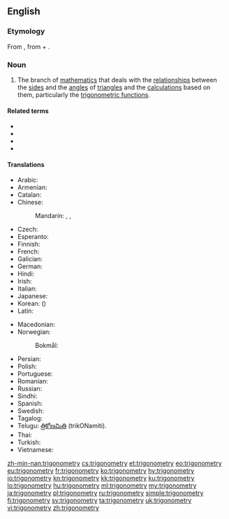==English==

===Etymology===
From {{etyl|NL.|en}} {{m|la|trigonometria}}, from {{etyl|grc|en}} {{m|grc|τρίγωνον||triangle}} + {{m|la|-metria||-metry}}.

===Noun===
{{wikipedia}}
{{en-noun|~|trigonometries}}

# {{lb|en|mathematics}} The branch of [[mathematics]] that deals with the [[relationship]]s between the [[side]]s and the [[angle]]s of [[triangle]]s and the [[calculation]]s based on them, particularly the [[trigonometric function]]s.

====Related terms====
* {{l|en|geometry}}
* {{l|en|trigon}}
* {{l|en|trigonometric}}
* {{l|en|trigonometrist}}

====Translations====
{{trans-top|branch of mathematics}}
* Arabic: {{t|ar|عِلْم اَلْمُثَلَثَات|m}}
* Armenian: {{t+|hy|եռանկյունաչափություն}}
* Catalan: {{t|ca|trigonometria|f}}
* Chinese:
*: Mandarin: {{t+|cmn|三角法|tr=sānjiǎofǎ|sc=Hani}}, {{t+|cmn|三角學|sc=Hani}}, {{t+|cmn|三角学|tr=sānjiǎoxué|sc=Hani}}
* Czech: {{t+|cs|trigonometrie|f}}
* Esperanto: {{t|eo|trigonometrio}}
* Finnish: {{t+|fi|trigonometria}}
* French: {{t+|fr|trigonométrie|f}}
* Galician: {{t|gl|trigonometría|f}}
* German: {{t+|de|Trigonometrie|f}}
* Hindi: {{t+|hi|त्रिकोणमिति|f|tr=trikoṇamiti|sc=Deva}}
* Irish: {{t|ga|triantánacht}}
* Italian: {{t+|it|trigonometria|f}}
* Japanese: {{t+|ja|三角法|tr=さんかくほう, sankakuhō|sc=Jpan}}
* Korean: {{t+|ko|삼각법|sc=Kore}} ({{t+|ko|三角法|sc=Kore}})
* Latin: {{t|la|trigonometria|f}}
{{trans-mid}}
* Macedonian: {{t|mk|тригонометрија|f|tr=trigonométrija}}
* Norwegian:
*: Bokmål: {{t+|nb|trigonometri|m}}
* Persian: {{t+|fa|مثلثات|tr=mosalasat}}
* Polish: {{t+|pl|trygonometria|f}}
* Portuguese: {{t+|pt|trigonometria|f}}
* Romanian: {{t+|ro|trigonometrie|f}}
* Russian: {{t+|ru|тригономе́трия|f}}
* Sindhi: {{t+|sd|ٽِڪُنڊپيمائِش|f|sc=sd-Arab}}
* Spanish: {{t+|es|trigonometría|f}}
* Swedish: {{t+|sv|trigonometri|c}}
* Tagalog: {{t|tl|tatsihaan}}
* Telugu: [[త్రికోణమితి]] (trikONamiti).
* Thai: {{t|th|ตรีโกณมิติ|tr=dtreegohnmídtì|sc=Thai}}
* Turkish: {{t+|tr|trigonometri}}
* Vietnamese: {{t|vi|lượng giác học}}
{{trans-bottom}}

[[zh-min-nan:trigonometry]]
[[cs:trigonometry]]
[[et:trigonometry]]
[[eo:trigonometry]]
[[eu:trigonometry]]
[[fr:trigonometry]]
[[ko:trigonometry]]
[[hy:trigonometry]]
[[io:trigonometry]]
[[kn:trigonometry]]
[[kk:trigonometry]]
[[ku:trigonometry]]
[[lo:trigonometry]]
[[hu:trigonometry]]
[[ml:trigonometry]]
[[my:trigonometry]]
[[ja:trigonometry]]
[[pl:trigonometry]]
[[ru:trigonometry]]
[[simple:trigonometry]]
[[fi:trigonometry]]
[[sv:trigonometry]]
[[ta:trigonometry]]
[[uk:trigonometry]]
[[vi:trigonometry]]
[[zh:trigonometry]]